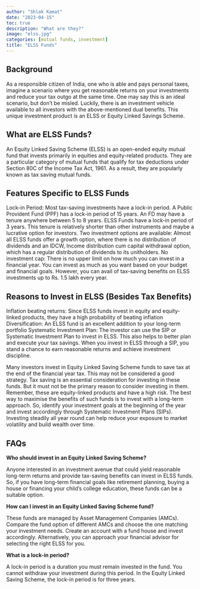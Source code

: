 ```yaml
---
author: "Shlok Kamat"
date: "2023-04-15"
toc: true
description: "What are they?"
image: "elss.jpg"
categories: [mutual funds, investment]
title: "ELSS Funds"
---
```


## Background

As a responsible citizen of India, one who is able and pays personal taxes, imagine a scenario where you get reasonable returns on your investments and reduce your tax outgo at the same time. One may say this is an ideal scenario, but don't be misled. Luckily, there is an investment vehicle available to all investors with the above-mentioned dual benefits. This unique investment product is an ELSS or Equity Linked Savings Scheme.

## What are ELSS Funds?

An Equity Linked Saving Scheme (ELSS) is an open-ended equity mutual fund that invests primarily in equities and equity-related products. They are a particular category of mutual funds that qualify for tax deductions under Section 80C of the Income Tax Act, 1961. As a result, they are popularly known as tax saving mutual funds.

## Features Specific to ELSS Funds

Lock-in Period: Most tax-saving investments have a lock-in period. A Public Provident Fund (PPF) has a lock-in period of 15 years. An FD may have a tenure anywhere between 5 to 8 years. ELSS Funds have a lock-in period of 3 years. This tenure is relatively shorter than other instruments and maybe a lucrative option for investors. Two investment options are available: Almost all ELSS funds offer a growth option, where there is no distribution of dividends and an IDCW, Income distribution cum capital withdrawal option, which has a regular distribution of dividends to its unitholders. No investment cap: There is no upper limit on how much you can invest in a financial year. You can invest as much as you want based on your budget and financial goals. However, you can avail of tax-saving benefits on ELSS investments up to Rs. 1.5 lakh every year.

## Reasons to Invest in ELSS (Besides Tax Benefits)

Inflation beating returns: Since ELSS funds invest in equity and equity-linked products, they have a high probability of beating inflation Diversification: An ELSS fund is an excellent addition to your long-term portfolio Systematic Investment Plan: The investor can use the SIP or Systematic Investment Plan to invest in ELSS. This also helps to better plan and execute your tax savings. When you invest in ELSS through a SIP, you stand a chance to earn reasonable returns and achieve investment discipline.

Many investors invest in Equity Linked Saving Scheme funds to save tax at the end of the financial year tax. This may not be considered a good strategy. Tax saving is an essential consideration for investing in these funds. But it must not be the primary reason to consider investing in them. Remember, these are equity-linked products and have a high risk. The best way to maximise the benefits of such funds is to invest with a long-term approach. So, identify your investment goals at the beginning of the year and invest accordingly through Systematic Investment Plans (SIPs). Investing steadily all year round can help reduce your exposure to market volatility and build wealth over time.

## FAQs

**Who should invest in an Equity Linked Saving Scheme?**

Anyone interested in an investment avenue that could yield reasonable long-term returns and provide tax-saving benefits can invest in ELSS funds. So, if you have long-term financial goals like retirement planning, buying a house or financing your child's college education, these funds can be a suitable option.

**How can I invest in an Equity Linked Saving Scheme fund?**

These funds are managed by Asset Management Companies (AMCs). Compare the fund option of different AMCs and choose the one matching your investment needs. Create an account with a fund house and invest accordingly. Alternatively, you can approach your financial advisor for selecting the right ELSS for you.

**What is a lock-in period?**

A lock-in period is a duration you must remain invested in the fund. You cannot withdraw your investment during this period. In the Equity Linked Saving Scheme, the lock-in period is for three years.

